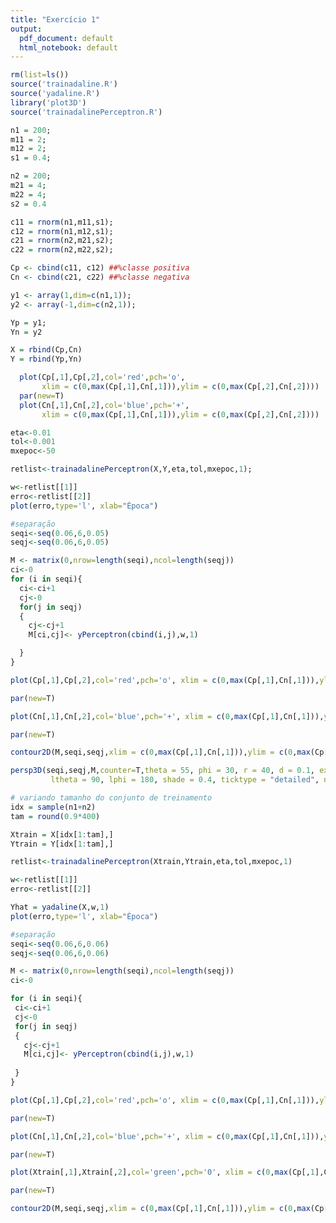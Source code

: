 ---
title: "Exercício 1"
output:
  pdf_document: default
  html_notebook: default
---

```{r echo=FALSE}
rm(list=ls())
source('trainadaline.R')
source('yadaline.R')
library('plot3D')
source('trainadalinePerceptron.R')

```

```{r echo=FALSE}
n1 = 200;
m11 = 2; 
m12 = 2; 
s1 = 0.4;

n2 = 200; 
m21 = 4; 
m22 = 4; 
s2 = 0.4
```

```{r echo=FALSE}
c11 = rnorm(n1,m11,s1);
c12 = rnorm(n1,m12,s1);
c21 = rnorm(n2,m21,s2);
c22 = rnorm(n2,m22,s2);

Cp <- cbind(c11, c12) ##%classe positiva
Cn <- cbind(c21, c22) ##%classe negativa
```

```{r echo=FALSE}
y1 <- array(1,dim=c(n1,1));
y2 <- array(-1,dim=c(n2,1));

Yp = y1;
Yn = y2

X = rbind(Cp,Cn)
Y = rbind(Yp,Yn)
```

```{r echo=FALSE}
  plot(Cp[,1],Cp[,2],col='red',pch='o', 
       xlim = c(0,max(Cp[,1],Cn[,1])),ylim = c(0,max(Cp[,2],Cn[,2])))
  par(new=T)
  plot(Cn[,1],Cn[,2],col='blue',pch='+', 
       xlim = c(0,max(Cp[,1],Cn[,1])),ylim = c(0,max(Cp[,2],Cn[,2])))
```

```{r message=FALSE, warning=FALSE, echo=FALSE}
eta<-0.01
tol<-0.001
mxepoc<-50

retlist<-trainadalinePerceptron(X,Y,eta,tol,mxepoc,1);
```

```{r echo=FALSE}
w<-retlist[[1]]
erro<-retlist[[2]]
plot(erro,type='l', xlab="Época")
```

```{r echo=FALSE}
#separação
seqi<-seq(0.06,6,0.05)
seqj<-seq(0.06,6,0.05)

M <- matrix(0,nrow=length(seqi),ncol=length(seqj)) 
ci<-0
for (i in seqi){
  ci<-ci+1
  cj<-0
  for(j in seqj)
  {
    cj<-cj+1
    M[ci,cj]<- yPerceptron(cbind(i,j),w,1)

  }
}
```

```{r echo=FALSE}
plot(Cp[,1],Cp[,2],col='red',pch='o', xlim = c(0,max(Cp[,1],Cn[,1])),ylim = c(0,max(Cp[,2],Cn[,2])))

par(new=T)

plot(Cn[,1],Cn[,2],col='blue',pch='+', xlim = c(0,max(Cp[,1],Cn[,1])),ylim = c(0,max(Cp[,2],Cn[,2])))

par(new=T)

contour2D(M,seqi,seqj,xlim = c(0,max(Cp[,1],Cn[,1])),ylim = c(0,max(Cp[,2],Cn[,2])),xlab = '' ,ylab= '',levels=0 )

persp3D(seqi,seqj,M,counter=T,theta = 55, phi = 30, r = 40, d = 0.1, expand = 0.5,
         ltheta = 90, lphi = 180, shade = 0.4, ticktype = "detailed", nticks=5)

```

```{r message=FALSE, warning=FALSE, echo=FALSE}
# variando tamanho do conjunto de treinamento
idx = sample(n1+n2)
tam = round(0.9*400)

Xtrain = X[idx[1:tam],]   
Ytrain = Y[idx[1:tam],]

retlist<-trainadalinePerceptron(Xtrain,Ytrain,eta,tol,mxepoc,1)

w<-retlist[[1]]
erro<-retlist[[2]]

Yhat = yadaline(X,w,1)
plot(erro,type='l', xlab="Época")

#separação
seqi<-seq(0.06,6,0.06)
seqj<-seq(0.06,6,0.06)

M <- matrix(0,nrow=length(seqi),ncol=length(seqj)) 
ci<-0

for (i in seqi){
 ci<-ci+1
 cj<-0
 for(j in seqj)
 {
   cj<-cj+1
   M[ci,cj]<- yPerceptron(cbind(i,j),w,1)
   
 }
}

plot(Cp[,1],Cp[,2],col='red',pch='o', xlim = c(0,max(Cp[,1],Cn[,1])),ylim = c(0,max(Cp[,2],Cn[,2])))

par(new=T)

plot(Cn[,1],Cn[,2],col='blue',pch='+', xlim = c(0,max(Cp[,1],Cn[,1])),ylim = c(0,max(Cp[,2],Cn[,2])))

par(new=T)

plot(Xtrain[,1],Xtrain[,2],col='green',pch='0', xlim = c(0,max(Cp[,1],Cn[,1])),ylim = c(0,max(Cp[,2],Cn[,2])))

par(new=T)

contour2D(M,seqi,seqj,xlim = c(0,max(Cp[,1],Cn[,1])),ylim = c(0,max(Cp[,2],Cn[,2])),xlab = '' ,ylab= '',levels=0 )

```
